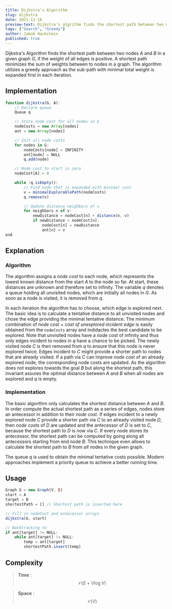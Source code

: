 ```yaml
---
title: Dijkstra's Algorithm
slug: dijkstra
date: 2021-11-16
preview-text: Dijkstra's algrithm finds the shortest path between two nodes in a given graph, if all edges have positive weight.
tags: ["Search", "Greedy"]
author: Jakob Hackstein
published: true
---
```


<!-- Intro -->

Dijkstra's Algorithm finds the shortest path between two nodes _A_ and _B_ in a given graph _G_, if the weight of all edges is positive. A shortest path minimizes the sum of weights between to nodes in a graph. The algorithm utilizes a greedy approach as the sub-path with minimal total weight is expanded first in each iteration.

## Implementation

```js
function dijkstra(G, A):
    // Declare queue
    Queue q

    // Store node cost for all nodes in G
    nodeCosts = new Array[nodes]
    ant = new Array[nodes]

    // Init all node costs
    for nodes in G:
        nodeCosts[node] = INFINITY
        ant[node] = NULL
        q.add(node)

    // Node cost to start is zero
    nodeCost[A] = 0

    while !q.isEmpty():
        // Find node that is expanded with minimal cost
        v = minimalExplorablePath(nodeCosts)
        q.remove(v)

        // Update distance neighbors of v
        for neighbors n of v:
            newDistance = nodeCost[n] + distance(n, v)
            if newDistance < nodeCost[n]:
                nodeCost[n] = newDistance
                ant[n] = v
end
```

## Explanation

### Algorithm

The algorithm assigns a _node cost_ to each node, which represents the lowest known distance from the start _A_ to the node so far. At start, these distances are unknown and therefore set to infinity. The variable _q_ denotes a queue holding all unvisited nodes, which are initially all nodes in _G_. As soon as a node is visited, it is removed from _q_.

In each iteration the algorithm has to choose, which edge is explored next. The basic idea is to calculate a tentative distance to all unvisited nodes and chose the edge providing the minimal tentative distance. The minimum combination of _node cost + cost of unexplored incident edge_ is easily obtained from the `nodeCosts` array and indidactes the best candidate to be explored. Note that unvisited nodes have a _node cost_ of infinity and thus only edges incident to nodes in _q_ have a chance to be picked. The newly visited node _C_ is then removed from _q_ to ensure that this node is never explored twice. Edges incident to _C_ might provide a shorter path to nodes that are already visited. If a path via _C_ can improve _node cost_ of an already explored node, the corresponding node costs are updated. As the algorithm does not explores towards the goal _B_ but along the shortest path, this invariant assures the optimal distance between _A_ and _B_ when all nodes are explored and _q_ is empty.

### Implementation

The basic algorithm only calculates the shortest distance between _A_ and _B_. In order compute the actual shortest path as a series of edges, nodes store an antecessor in addition to their _node cost_. If edges incident to a newly explored node _C_ provide a shorter path via _C_ to an already visited node _D_, then _node costs_ of _D_ are updated and the antecessor of _D_ is set to _C_, because the shortest path to _D_ is now via _C_. If every node stores its antecessor, the shortest path can be computed by going along all antecessors starting from end node _B_. This technique even allows to calculate the shortest path to _B_ from _all_ nodes in the given graph.

The queue _q_ is used to obtain the minimal tentative costs possible. Modern approaches implement a priority queue to achieve a better running time.

## Usage

```js
Graph G = new Graph(V, E)
start = A
target = B
shortestPath = [] // Shortest path is inserted here

// Fill in nodeCost and antecessor arrays
dijkstra(G, start)

// Backtracking to
if ant[target] != NULL:
    while ant[target] != NULL:
        temp = ant[target]
        shortestPath.insert(temp)
```

## Complexity

> **Time** : $$\mathcal{O}(E + V \log V)$$

> **Space** : $$\mathcal{O}(V)$$
